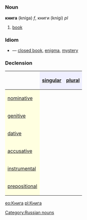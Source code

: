 =={{ru}}==
[[Category:Russian nouns]]
===Noun===
'''книга''' (kníga) ''f'', книги (knígi) ''pl''
# [[book]]

===Idiom===
*{{Unicode|[[книга за семью печатями|кни́га за семью́ печа́тями]]}} — [[closed book]], [[enigma]], [[mystery]]

===Declension===
{| border="1" cellpadding="4" cellspacing="0"
!
! style="background-color: #EFEFFF" align="center"|[[singular]]
! style="background-color: #EFEFFF" align="center"|[[plural]]
|-
! style="background-color: #FFFFE0" align="left"|[[nominative case|nominative]]
| align="center"|{{Unicode|кни́га}}
| align="center"|{{Unicode|кни́ги}}
|-
! style="background-color: #FFFFE0" align="left"|[[genitive case|genitive]]
| align="center"|{{Unicode|кни́ги}}
| align="center"|{{Unicode|книг}}
|-
! style="background-color: #FFFFE0" align="left"|[[dative case|dative]]
| align="center"|{{Unicode|кни́ге}}
| align="center"|{{Unicode|кни́гам}}
|-
! style="background-color: #FFFFE0" align="left"|[[accusative case|accusative]]
| align="center"|{{Unicode|кни́гу}}
| align="center"|{{Unicode|кни́ги}}
|-
! style="background-color: #FFFFE0" align="left"|[[instrumental case|instrumental]]
| align="center"|{{Unicode|кни́гой, -ою}}
| align="center"|{{Unicode|кни́гами}}
|-
! style="background-color: #FFFFE0" align="left"|[[prepositional case|prepositional]]
| align="center"|{{Unicode|о кни́ге}}
| align="center"|{{Unicode|о кни́гах}}
|}

[[eo:Книга]]
[[pl:Книга]]